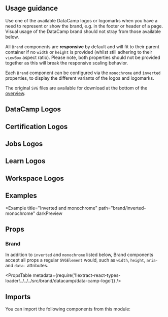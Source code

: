 


<Layout title="Brand" description="A selection of logos and logomarks associated with the DataCamp brand">

## Usage guidance

Use one of the available DataCamp logos or logomarks when you have a need to represent or show the brand, e.g. in the footer or header of a page. Visual usage of the DataCamp brand should not stray from those available below.

All `Brand` components are **responsive** by default and will fit to their parent container if no `width` or `height` is provided (whilst still adhering to their `viewBox` aspect ratio). Please note, both properties should not be provided together as this will break the responsive scaling behavior.

Each `Brand` component can be configured via the `monochrome` and `inverted` properties, to display the different variants of the logos and logomarks.

The original `SVG` files are available for download at the bottom of the [overview](#available-datacamp-logos).

## DataCamp Logos

<BrandGrid brandType="DataCamp" />

## Certification Logos

<BrandGrid brandType="Certification" />

## Jobs Logos

<BrandGrid brandType="Jobs" />

## Learn Logos

<BrandGrid brandType="Learn" />

## Workspace Logos

<BrandGrid brandType="Workspace" />

## Examples

<Example title="Basic usage" path="brand/basic-usage">
  <BasicUsage />
</Example>

<Example title="Custom size" path="brand/custom-size">
  <CustomSize />
</Example>

<Example title="Monochrome" path="brand/monochrome">
  <Monochrome />
</Example>

<Example title="Inverted" path="brand/inverted" darkPreview>
  <Inverted />
</Example>

<Example
  title="Inverted and monochrome"
  path="brand/inverted-monochrome"
  darkPreview
>
  <InvertedMonochrome />
</Example>

## Props

### Brand

In addition to `inverted` and `monochrome` listed below, Brand components accept all props a regular `SVGElement` would, such as `width`, `height`, `aria-` and `data-` attributes.

<PropsTable
  metadata={require('!!extract-react-types-loader!../../../src/brand/datacamp/data-camp-logo')}
/>

## Imports

You can import the following components from this module:

<Imports module={BrandExports} path="@datacamp/waffles/brand" />

</Layout>
